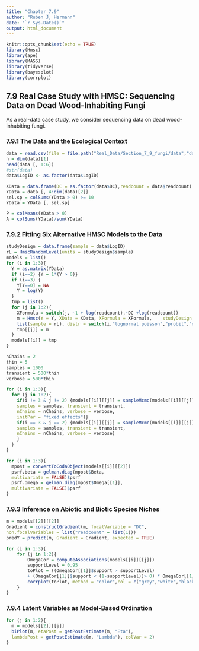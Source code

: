 ```yaml
---
title: "Chapter_7.9"
author: "Ruben J, Hermann"
date: "`r Sys.Date()`"
output: html_document
---
```


```r
knitr::opts_chunk$set(echo = TRUE)
library(Hmsc)
library(ape)
library(MASS)
library(tidyverse)
library(bayesplot)
library(corrplot)
```


## 7.9 Real Case Study with HMSC: Sequencing Data on Dead Wood-Inhabiting Fungi

As a real-data case study, we consider sequencing data on dead wood-inhabiting fungi.

### 7.9.1 The Data and the Ecological Context

```r
data = read.csv(file = file.path("Real_Data/Section_7_9_fungi/data","data.csv"))
n = dim(data)[1]
head(data [, 1:6])
#str(data)
data$LogID <- as.factor(data$LogID)
```

```r
XData = data.frame(DC = as.factor(data$DC),readcount = data$readcount)
YData = data [, 4:dim(data)[2]]
sel.sp = colSums(YData > 0) >= 10
YData = YData [, sel.sp]
```

```r
P = colMeans(YData > 0)
A = colSums(YData)/sum(YData)
```

### 7.9.2 Fitting Six Alternative HMSC Models to the Data

```r
studyDesign = data.frame(sample = data$LogID)
rL = HmscRandomLevel(units = studyDesign$sample)
models = list()
for (i in 1:3){
  Y = as.matrix(YData)
  if (i==2) {Y = 1*(Y > 0)}
  if (i==3) {
    Y[Y==0] = NA
    Y = log(Y)
  }
  tmp = list()
  for (j in 1:2){
    XFormula = switch(j, ~1 + log(readcount),~DC +log(readcount))
    m = Hmsc(Y = Y, XData = XData, XFormula = XFormula,    studyDesign = studyDesign, ranLevels =
    list(sample = rL), distr = switch(i,"lognormal poisson","probit","normal"),YScale = TRUE)
    tmp[[j]] = m
  }
  models[[i]] = tmp
}
```

```r
nChains = 2
thin = 5
samples = 1000
transient = 500*thin
verbose = 500*thin
```
```r
for (i in 1:3){
  for (j in 1:2){
    if(i != 3 & j != 2) {models[[i]][[j]] = sampleMcmc(models[[i]][[j]], thin = thin,
    samples = samples, transient = transient,
    nChains = nChains, verbose = verbose,
    initPar = "fixed effects")}
    if(i == 3 & j == 2) {models[[i]][[j]] = sampleMcmc(models[[i]][[j]], thin = thin,
    samples = samples, transient = transient,
    nChains = nChains, verbose = verbose)
    }
  }
}
```

```r
for (i in 1:3){
  mpost = convertToCodaObject(models[[i]][[2]])
  psrf.beta = gelman.diag(mpost$Beta,
  multivariate = FALSE)$psrf
  psrf.omega = gelman.diag(mpost$Omega[[1]],
  multivariate = FALSE)$psrf
}
```

### 7.9.3 Inference on Abiotic and Biotic Species Niches

```r
m = models[[2]][[2]]
Gradient = constructGradient(m, focalVariable = "DC",
non.focalVariables = list("readcount" = list(1)))
predY = predict(m, Gradient = Gradient, expected = TRUE)
```

```r
for (i in 1:3){
    for (j in 1:2){
        OmegaCor = computeAssociations(models[[i]][[j]])
        supportLevel = 0.95
        toPlot = ((OmegaCor[[1]]$support > supportLevel)
        + (OmegaCor[[1]]$support < (1-supportLevel))> 0) * OmegaCor[[1]]$mean
        corrplot(toPlot, method = "color",col = c("grey","white","black"))
    }
}
```

### 7.9.4 Latent Variables as Model-Based Ordination

```r
for (j in 1:2){
  m = models[[2]][[j]]
  biPlot(m, etaPost = getPostEstimate(m, "Eta"),
  lambdaPost = getPostEstimate(m, "Lambda"), colVar = 2)
}
```
